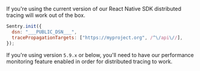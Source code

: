 If you're using the current version of our React Native SDK distributed tracing will work out of the box.

```js
Sentry.init({
  dsn: "___PUBLIC_DSN___",
  tracePropagationTargets: ["https://myproject.org", /^\/api\//],
});
```

If you're using version `5.9.x` or below, you'll need to have our <PlatformLink to="/performance/">performance monitoring feature enabled</PlatformLink> in order for distributed tracing to work.
